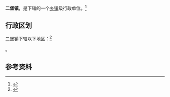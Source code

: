 {{中国乡级行政区
|景观照片文件名 = 
|景观照片描述 = 
|汉语拼音 = 
|其他语言 = 
|其他语言名称 = 
|旧称 = 
|地名出处 = 
|位置图文件名 = 
|位置图描述 = 
|自定义图片= 
|建置时间 = 
|政府驻地 = 
|毗邻 = 
|总面积 = 
|总人口 = 
|总人口年份 = 
|户籍人口 = 
|户籍人口年份 = 
|常住人口 = 
|常住人口年份 = 
|人口密度 = 
|GDP = 
|GDP年份 = 
|邮政编码 = 
|电话区号 = 902
|官方网站 = 
|网站名称 = 
|65/22/01/103/000}}

'''二堡镇'''，是{{PRC admin/fullname|65/22/01/103/000|3}}下辖的一个[[乡镇|乡镇]]级行政单位。<ref>{{PRC admin/ref sgc|{{PRC admin/parent|65/22/01/103/000}}}}</ref>

== 行政区划 ==

二堡镇下辖以下地区：<ref>{{PRC admin/ref sgc|65/22/01/103/000}}</ref>

{{PRC admin/children|65/22/01/103/000}}。

== 参考资料 ==

{{reflist}}

{{行政区划小作品}}
{{PRC admin/navcat|65/22/01/103/000}}